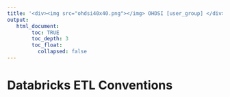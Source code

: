 ---
title: '<div><img src="ohdsi40x40.png"></img> OHDSI [user_group] </div>'
output:
   html_document:
        toc: TRUE
        toc_depth: 3
        toc_float:
          collapsed: false
---

# Databricks ETL Conventions